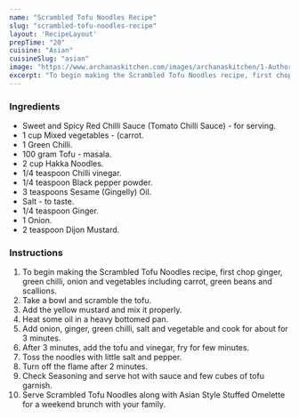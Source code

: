 ---
name: "Scrambled Tofu Noodles Recipe"
slug: "scrambled-tofu-noodles-recipe"
layout: 'RecipeLayout'
prepTime: "20"
cuisine: "Asian"
cuisineSlug: "asian"
image: "https://www.archanaskitchen.com/images/archanaskitchen/1-Author/ruby_pathak-yahoo.com/Scrambled_Tofu_Noodles.jpg"
excerpt: "To begin making the Scrambled Tofu Noodles recipe, first chop ginger, green chilli, onion and vegetables including carrot, green beans and scallions"
---

### Ingredients

- Sweet and Spicy Red Chilli Sauce (Tomato Chilli Sauce) - for serving.
- 1 cup Mixed vegetables - (carrot.
- 1 Green Chilli.
- 100 gram Tofu - masala.
- 2 cup Hakka Noodles.
- 1/4 teaspoon Chilli vinegar.
- 1/4 teaspoon Black pepper powder.
- 3 teaspoons Sesame (Gingelly) Oil.
- Salt - to taste.
- 1/4 teaspoon Ginger.
- 1 Onion.
- 2 teaspoon Dijon Mustard.

### Instructions

1. To begin making the Scrambled Tofu Noodles recipe, first chop ginger, green chilli, onion and vegetables including carrot, green beans and scallions.
1. Take a bowl and scramble the tofu.
1. Add the yellow mustard and mix it properly.
1. Heat some oil in a heavy bottomed pan.
1. Add onion, ginger, green chilli, salt and vegetable and cook for about for 3 minutes.
1. After 3 minutes, add the tofu and vinegar, fry for few minutes.
1. Toss the noodles with little salt and pepper.
1. Turn off the flame after 2 minutes.
1. Check Seasoning and serve hot with sauce and few cubes of tofu garnish.
1. Serve Scrambled Tofu Noodles along with Asian Style Stuffed Omelette for a weekend brunch with your family.
